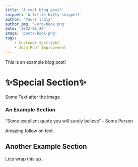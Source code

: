 ```yaml
---
title: 'A cool blog post!'
snippet: 'A little bitty snippet!'
author: 'Yours truly'
author_img: '/org/book.png'
date: '2022-01-26'
image: 'posts/book.png'
tags:
    - Customer Spotlight
    - JoJo Roof Improvement
---
```


This is an example blog post!

<HPos position="center">
    <h1>✨Special Section✨</h1>
</HPos>

<BlogImage src="" />

Some Text after the image

### An Example Section

<Quote>“Some excellent quote you will surely believe“ - Some Person</Quote>

Amazing follow on text.

## Another Example Section

Lets wrap this up.
